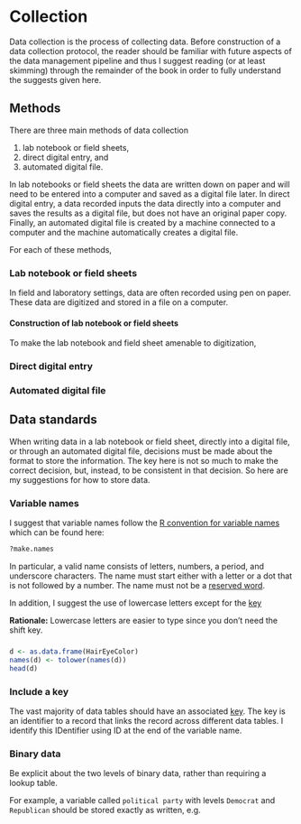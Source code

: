 # Collection {#collect}

Data collection is the process of collecting data. 
Before construction of a data collection protocol, 
the reader should be familiar with future aspects of the data management 
pipeline and thus I suggest reading (or at least skimming) through the remainder
of the book in order to fully understand the suggests given here. 

## Methods

There are three main methods of data collection

  1. lab notebook or field sheets,
  1. direct digital entry, and
  1. automated digital file.
  
In lab notebooks or field sheets the data are written down on paper and 
will need to be entered into a computer and saved as a digital file later. 
In direct digital entry, a data recorded inputs the data directly into a 
computer and saves the results as a digital file, 
but does not have an original paper copy.
Finally, an automated digital file is created by a machine connected to 
a computer and the machine automatically creates a digital file.
  
For each of these methods,

  
### Lab notebook or field sheets

In field and laboratory settings, 
data are often recorded using pen on paper. 
These data are digitized and stored in a file on a computer.

#### Construction of lab notebook or field sheets

To make the lab notebook and field sheet amenable to digitization,



### Direct digital entry



### Automated digital file


## Data standards {#standards}

When writing data in a lab notebook or field sheet, 
directly into a digital file, or through an automated digital file, 
decisions must be made about the format to store the information.
The key here is not so much to make the correct decision, but, instead,
to be consistent in that decision.
So here are my suggestions for how to store data.

### Variable names

I suggest that variable names follow the 
[R convention for variable names](https://stat.ethz.ch/R-manual/R-devel/library/base/html/make.names.html)
which can be found here:
 
```r
?make.names
```

In particular, a valid name consists of letters, 
numbers, a period, and underscore characters.
The name must start either with a letter or 
a dot that is not followed by a number.
The name must not be a 
[reserved word](https://stat.ethz.ch/R-manual/R-devel/library/base/html/Reserved.html).

In addition, I suggest the use of lowercase letters except for the [key](#key)

**Rationale:** Lowercase letters are easier to type since you don't need the 
shift key.

### 

```r
d <- as.data.frame(HairEyeColor)
names(d) <- tolower(names(d))
head(d)
```

### Include a key {#key}

The vast majority of data tables should have an associated 
[key](https://en.wikipedia.org/wiki/Unique_key). 
The key is an identifier to a record that links the record across different
data tables.
I identify this IDentifier using ID at the end of the variable name.

### Binary data

Be explicit about the two levels of binary data, 
rather than requiring a lookup table. 

For example, a variable called `political party` with levels `Democrat` and 
`Republican` should be stored exactly as written, e.g.


